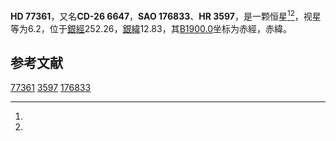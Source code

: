 {{Starbox begin
| name = HD 77361
}}
{{Starbox observe
| epoch = [[J2000.0|J2000.0]]
| constell = {{星座名待查}}<ref name=SIMBAD>{{cite web
 | url=http://simbad.u-strasbg.fr/simbad/sim-id?Ident=HR+3597
 | title =Pulsating variable Star
 | publisher=Centre de Données astronomiques de Strasbourg
 | work=SIMBAD
 | accessdate=2012-07-13}}</ref><ref name=DATA>{{cite web
 | url=http://vizier.u-strasbg.fr/viz-bin/VizieR-5?-out.add=.&-source=5050&-corr=PK=HR&-out.max=9999&HR=3597
 | title=VizieR Detailed Page
 | accessdate=2012-07-13
 | archive-date=2016-03-05
 | archive-url=https://web.archive.org/web/20160305073529/http://vizier.u-strasbg.fr/viz-bin/VizieR-5?-out.add=.&-source=5050&-corr=PK=HR&-out.max=9999&HR=3597
 | dead-url=no
 }}</ref>
| 星官 = 
| ra = {{RA|9|1|11.4}}<ref name=SIMBAD /><ref name=DATA />
| dec = {{DEC|-26|39|50}}<ref name=SIMBAD /><ref name=DATA />
| appmag_v = 6.2<ref name=SIMBAD /><ref name=DATA />
}}
{{Starbox character
| class = K1IIICNII<ref name=SIMBAD /><ref name=DATA />
| b-v = 1.13<ref name=SIMBAD /><ref name=DATA />
| u-b = <ref name=SIMBAD /><ref name=DATA />
| r-i = <ref name=SIMBAD /><ref name=DATA />
| variable = 
}}
{{Starbox astrometry
| radial_v = 
| prop_mo_ra = -24
| parallax = 
| p_error = 
}}
{{Starbox catalog
| names =CD-26 6647，[[SAO星表|SAO]] 176833，[[HD星表|HD]] 77361，[[HR星表|HR]] 3597}}
{{Starbox reference |Simbad=HR+3597}}
{{Starbox end}}

'''HD 77361'''，又名'''CD-26 6647'''，'''SAO 176833'''、'''HR 3597'''，是一颗恒星<ref name=SIMBAD /><ref name=DATA />，视星等为6.2，位于[[銀道座標系|銀經]]252.26，[[銀道座標系|銀緯]]12.83，其[[B1900.0|B1900.0]]坐标为赤經{{RA|8|56|51.1}}，赤緯{{DEC|-26|12.83|13}}。

== 参考文献 ==
{{reflist}}

{{star-stub}}

[[Category:HD和HDE天體|77361]]
[[Category:HR天體|3597]]
[[Category:SAO天體|176833]]